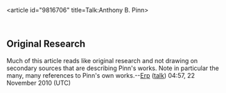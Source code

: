 <article id="9816706" title=Talk:Anthony B. Pinn>
	<talkpage id="9816706" title="Talk:Anthony B. Pinn">
{{WikiProjectBannerShell|1=
{{WikiProject Biography
|living=yes
|class=Stub

|s&amp;a-work-group=yes
|listas=Pinn, Anthony
}}
{{WikiProject Christianity|class=C|importance=Low}}
{{WikiProject Religion}}
| blp=yes
}}




== Original Research ==

Much of this article reads like original research and not drawing on secondary sources that are describing Pinn's works.  Note in particular the many, many references to Pinn's own works.--[[User:Erp|Erp]] ([[User talk:Erp|talk]]) 04:57, 22 November 2010 (UTC)
	</talkpage>
</article>